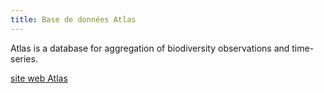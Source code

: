 ```yaml
---
title: Base de données Atlas
---
```

Atlas is a database for aggregation of biodiversity observations and time-series.



[site web Atlas](https://reseaubiodiversitequebec.github.io/atlas-db/)